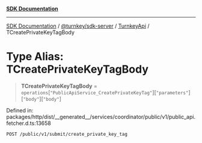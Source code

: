 [**SDK Documentation**](../../../../../README.mdx)

***

[SDK Documentation](../../../../../packages.mdx) / [@turnkey/sdk-server](../../../README.mdx) / [TurnkeyApi](../README.mdx) / TCreatePrivateKeyTagBody

# Type Alias: TCreatePrivateKeyTagBody

> **TCreatePrivateKeyTagBody** = `operations`\[`"PublicApiService_CreatePrivateKeyTag"`\]\[`"parameters"`\]\[`"body"`\]\[`"body"`\]

Defined in: packages/http/dist/\_\_generated\_\_/services/coordinator/public/v1/public\_api.fetcher.d.ts:13658

`POST /public/v1/submit/create_private_key_tag`
